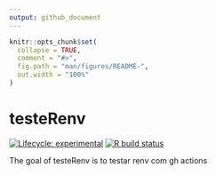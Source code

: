 ```yaml
---
output: github_document
---
```


<!-- README.md is generated from README.Rmd. Please edit that file -->

```r
knitr::opts_chunk$set(
  collapse = TRUE,
  comment = "#>",
  fig.path = "man/figures/README-",
  out.width = "100%"
)
```

# testeRenv

<!-- badges: start -->
[![Lifecycle: experimental](https://img.shields.io/badge/lifecycle-experimental-orange.svg)](https://www.tidyverse.org/lifecycle/#experimental)
[![R build status](https://github.com/abjur/testeRenv/workflows/R-CMD-check/badge.svg)](https://github.com/abjur/testeRenv/actions)
<!-- badges: end -->

The goal of testeRenv is to testar renv com gh actions
